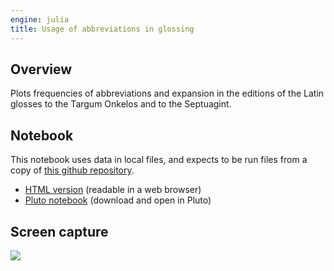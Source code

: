 ```yaml
---
engine: julia
title: Usage of abbreviations in glossing
---
```




## Overview

Plots frequencies of abbreviations and expansion in the editions of the Latin glosses to the Targum Onkelos and to the Septuagint.

## Notebook

:::{.callout-warning title="Uses local resources"}
This notebook uses data in local files, and expects to be run files from a copy of [this github repository](https://github.com/neelsmith/complutensian-texts).
:::

- [HTML version](./abbrs.html) (readable in a web browser)
- [Pluto notebook](https://raw.githubusercontent.com/neelsmith/complutensian-texts/refs/heads/main/pluto/physical-artifact/abbrs.jl) (download and open in Pluto)

## Screen capture

![](./abbrs.png)